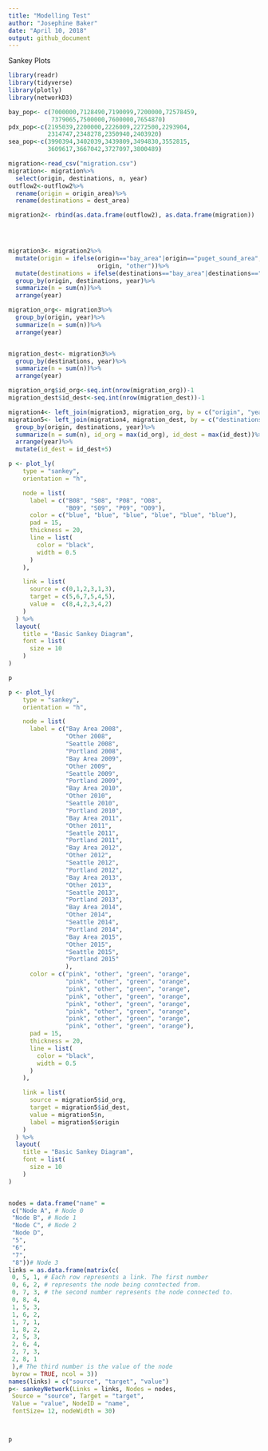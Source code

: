 ```yaml
---
title: "Modelling Test"
author: "Josephine Baker"
date: "April 10, 2018"
output: github_document
---
```

Sankey Plots



```r
library(readr)
library(tidyverse)
library(plotly)
library(networkD3)
```


```r
bay_pop<- c(7000000,7128490,7190099,7200000,72578459,
            7379065,7500000,7600000,7654870)
pdx_pop<-c(2195039,2200000,2226009,2272500,2293904,
           2314747,2348278,2350940,2403920)
sea_pop<-c(3990394,3402039,3439809,3494830,3552815,
           3609617,3667042,3727097,3800489)

```
```r
migration<-read_csv("migration.csv")
migration<- migration%>%
  select(origin, destinations, n, year)
outflow2<-outflow2%>%
  rename(origin = origin_area)%>%
  rename(destinations = dest_area)

migration2<- rbind(as.data.frame(outflow2), as.data.frame(migration))


  
```



```r
migration3<- migration2%>%
  mutate(origin = ifelse(origin=="bay_area"|origin=="puget_sound_area",
                         origin, "other"))%>%
  mutate(destinations = ifelse(destinations=="bay_area"|destinations=="puget_sound_area"|destinations=="pdx",destinations, "other"))%>%
  group_by(origin, destinations, year)%>%
  summarize(n = sum(n))%>%
  arrange(year)

migration_org<- migration3%>%
  group_by(origin, year)%>%
  summarize(n = sum(n))%>%
  arrange(year)


migration_dest<- migration3%>%
  group_by(destinations, year)%>%
  summarize(n = sum(n))%>%
  arrange(year)

migration_org$id_org<-seq.int(nrow(migration_org))-1
migration_dest$id_dest<-seq.int(nrow(migration_dest))-1

migration4<- left_join(migration3, migration_org, by = c("origin", "year"))
migration5<- left_join(migration4, migration_dest, by = c("destinations", "year"))%>%
  group_by(origin, destinations, year)%>%
  summarize(n = sum(n), id_org = max(id_org), id_dest = max(id_dest))%>%
  arrange(year)%>%
  mutate(id_dest = id_dest+5)

```


```r
p <- plot_ly(
    type = "sankey",
    orientation = "h",

    node = list(
      label = c("B08", "S08", "P08", "O08",
                "B09", "S09", "P09", "O09"),
      color = c("blue", "blue", "blue", "blue", "blue", "blue"),
      pad = 15,
      thickness = 20,
      line = list(
        color = "black",
        width = 0.5
      )
    ),

    link = list(
      source = c(0,1,2,3,1,3),
      target = c(5,6,7,5,4,5),
      value =  c(8,4,2,3,4,2)
    )
  ) %>% 
  layout(
    title = "Basic Sankey Diagram",
    font = list(
      size = 10
    )
)

p

```



```r


p <- plot_ly(
    type = "sankey",
    orientation = "h",

    node = list(
      label = c("Bay Area 2008", 
                "Other 2008",
                "Seattle 2008",
                "Portland 2008",
                "Bay Area 2009", 
                "Other 2009",
                "Seattle 2009",
                "Portland 2009",
                "Bay Area 2010", 
                "Other 2010",
                "Seattle 2010",
                "Portland 2010",
                "Bay Area 2011", 
                "Other 2011",
                "Seattle 2011",
                "Portland 2011",
                "Bay Area 2012", 
                "Other 2012",
                "Seattle 2012",
                "Portland 2012",
                "Bay Area 2013", 
                "Other 2013",
                "Seattle 2013",
                "Portland 2013",
                "Bay Area 2014", 
                "Other 2014",
                "Seattle 2014",
                "Portland 2014",
                "Bay Area 2015", 
                "Other 2015",
                "Seattle 2015",
                "Portland 2015"
                ),
      color = c("pink", "other", "green", "orange",
                "pink", "other", "green", "orange",
                "pink", "other", "green", "orange",
                "pink", "other", "green", "orange",
                "pink", "other", "green", "orange",
                "pink", "other", "green", "orange",
                "pink", "other", "green", "orange",
                "pink", "other", "green", "orange"),
      pad = 15,
      thickness = 20,
      line = list(
        color = "black",
        width = 0.5
      )
    ),

    link = list(
      source = migration5$id_org,
      target = migration5$id_dest,
      value = migration5$n,
      label = migration5$origin
    )
  ) %>% 
  layout(
    title = "Basic Sankey Diagram",
    font = list(
      size = 10
    )
)



```




```r

nodes = data.frame("name" = 
 c("Node A", # Node 0
 "Node B", # Node 1
 "Node C", # Node 2
 "Node D",
 "5",
 "6",
 "7",
 "8"))# Node 3
links = as.data.frame(matrix(c(
 0, 5, 1, # Each row represents a link. The first number
 0, 6, 2, # represents the node being conntected from. 
 0, 7, 3, # the second number represents the node connected to.
 0, 8, 4,
 1, 5, 3,
 1, 6, 2,
 1, 7, 1,
 1, 8, 2,
 2, 5, 3,
 2, 6, 4,
 2, 7, 3,
 2, 8, 1
 ),# The third number is the value of the node
 byrow = TRUE, ncol = 3))
names(links) = c("source", "target", "value")
p<- sankeyNetwork(Links = links, Nodes = nodes,
 Source = "source", Target = "target",
 Value = "value", NodeID = "name",
 fontSize= 12, nodeWidth = 30)



p

```